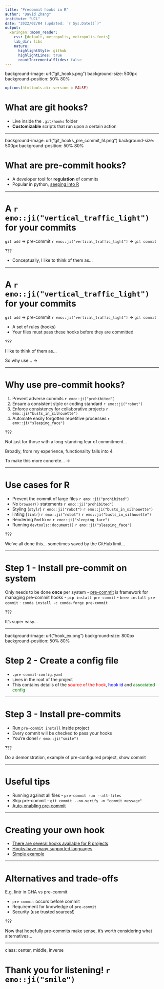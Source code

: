 ```yaml
---
title: "Precommit hooks in R"
author: "David Zhang"
institute: "UCL"
date: "2022/02/04 (updated: `r Sys.Date()`)"
output:
  xaringan::moon_reader:
    css: [default, metropolis, metropolis-fonts]
    lib_dir: libs
    nature:
      highlightStyle: github
      highlightLines: true
      countIncrementalSlides: false
---
```


background-image: url("git_hooks.png")
background-size: 500px
background-position: 50% 80%

```r
options(htmltools.dir.version = FALSE)
```

<!-- change font of all slides via css -->
<!-- https://stackoverflow.com/questions/53481699/customize-font-size-for-all-the-slides-in-xaringan -->

<style type="text/css">
.remark-slide-content {
    font-size: 34px;
    padding: 0.75em 1em 0.75em 1em;
}
</style>

# What are git hooks?

- Live inside the `.git/hooks` folder
- **Customizable** scripts that run upon a certain action

---

background-image: url("git_hooks_pre_commit_hl.png")
background-size: 500px
background-position: 50% 80%

# What are pre-commit hooks? 

- A developer tool for **regulation** of commits 
- Popular in python, [seeping into R](https://github.com/lorenzwalthert/precommit)

---

# A `r emo::ji("vertical_traffic_light")` for your commits

`git add` -> pre-commit `r emo::ji("vertical_traffic_light")` -> `git commit`

???

* Conceptually, I like to think of them as...

---

# A `r emo::ji("vertical_traffic_light")` for your commits

`git add` -> pre-commit `r emo::ji("vertical_traffic_light")` -> `git commit`

- A set of rules (hooks) 
- Your files must pass these hooks before they are committed

???

I like to think of them as...

So why use... -> 

---

# Why use pre-commit hooks?

1. Prevent adverse commits `r emo::ji("prohibited")`
2. Ensure a consistent style or coding standard `r emo::ji("robot")`
3. Enforce consistency for collaborative projects `r emo::ji("busts_in_silhouette")`
4. Automate easily forgotten repetitive processes `r emo::ji("sleeping_face")`

???

Not just for those with a long-standing fear of commitment...

Broadly, from my experience, functionality falls into 4

To make this more concrete... -> 

---

# Use cases for R

- Prevent the commit of large files `r emo::ji("prohibited")`
- No `browser()` statements `r emo::ji("prohibited")`
- Styling (`stylr`) `r emo::ji("robot")` `r emo::ji("busts_in_silhouette")`
- linting (`lintr`) `r emo::ji("robot")` `r emo::ji("busts_in_silhouette")`
- Rendering `Rmd` to `md` `r emo::ji("sleeping_face")`
- Running `devtools::document()` `r emo::ji("sleeping_face")`

???

We've all done this... sometimes saved by the GitHub limit...

---

# Step 1 - Install pre-commit on system

Only needs to be done **once** per system
- [pre-commit](https://pre-commit.com) is framework for managing pre-commit hooks
    - `pip install pre-commit`
    - `brew install pre-commit`
    - `conda install -c conda-forge pre-commit`

???

It's super easy...

---

background-image: url("hook_ex.png")
background-size: 800px
background-position: 50% 80%

# Step 2 - Create a config file

- `.pre-commit-config.yaml`
- Lives in the root of the project
- This contains details of the <span style="color:red">source of the hook</span>, <span style="color:blue">hook id</span> and <span style="color:green"> associated config</span>

---

# Step 3 - Install pre-commits

- Run `pre-commit install` inside project
- Every commit will be checked to pass your hooks
- You're done!  `r emo::ji("smile")`

???

Do a demonstration, example of pre-configured project, show commit

---

# Useful tips

- Running against all files - `pre-commit run --all-files`
- Skip pre-commit - `git commit --no-verify -m "commit message"`
- [Auto-enabling pre-commit](https://pre-commit.com/#automatically-enabling-pre-commit-on-repositories)

---

# Creating your own hook

- [There are several hooks available for R projects](https://github.com/lorenzwalthert/precommit)
- [Hooks have many supported languages](https://pre-commit.com/#new-hooks)
- [Simple example](https://github.com/lorenzwalthert/precommit/blob/main/inst/hooks/exported/readme-rmd-rendered.R)

---

# Alternatives and trade-offs

E.g. lintr in GHA vs pre-commit

- `pre-commit` occurs before commit
- Requirement for knowledge of `pre-commit`
- Security (use trusted sources!)

???

Now that hopefully pre-commits make sense, it's worth considering what alternatives... 

---

class: center, middle, inverse

# Thank you for listening! `r emo::ji("smile")`
